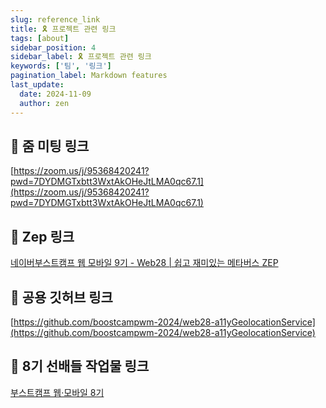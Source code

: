 ```yaml
---
slug: reference_link
title: 🎗 프로젝트 관련 링크
tags: [about]
sidebar_position: 4
sidebar_label: 🎗 프로젝트 관련 링크
keywords: ['팀', '링크']
pagination_label: Markdown features
last_update:
  date: 2024-11-09
  author: zen
---
```


## 🎥 줌 미팅 링크

[https://zoom.us/j/95368420241?pwd=7DYDMGTxbtt3WxtAkOHeJtLMA0qc67.1](https://zoom.us/j/95368420241?pwd=7DYDMGTxbtt3WxtAkOHeJtLMA0qc67.1)

## 🔗 Zep 링크

[네이버부스트캠프 웹 모바일 9기 - Web28 | 쉽고 재미있는 메타버스 ZEP](https://zep.us/play/Gppd67?secret=F4)

## 🔗 공용 깃허브 링크

[https://github.com/boostcampwm-2024/web28-a11yGeolocationService](https://github.com/boostcampwm-2024/web28-a11yGeolocationService)

## 🔗 8기 선배들 작업물 링크

[부스트캠프 웹·모바일 8기](https://github.com/boostcampwm2023)